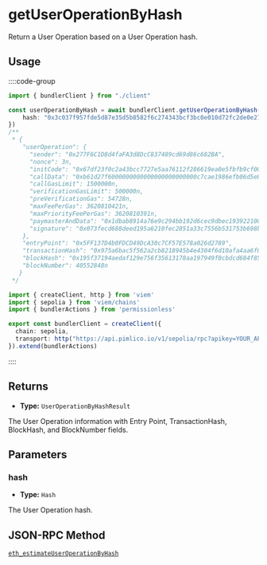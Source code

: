 # getUserOperationByHash

Return a User Operation based on a User Operation hash.

## Usage

::::code-group

```ts [example.ts]
import { bundlerClient } from "./client"

const userOperationByHash = await bundlerClient.getUserOperationByHash({
    hash: "0x3c037f957fde5d87e35d5b8582f6c274343bcf3bc0e010d72fc2de0e27f4a6aa"
})
/**
 * {
    "userOperation": {
      "sender": "0x277F6C1D8d4faFA3d8DcC837489cd69d86c682BA",
      "nonce": 3n,
      "initCode": "0x67df23f0c2a43bcc7727e5aa76112f286619ea0e5fbfb9cf00000000000000000000000035764204352772776d5f4c9aae84e06e03a143c00000000000000000000000000000000000000000000000000000000000000000",
      "callData": "0xb61d27f6000000000000000000000000c7cae1986efb06d5e8041724b4a53ad165ffa022000000000000000000000000000000000000000000000000000000000000000000000000000000000000000000000000000000000000000000000000000000600000000000000000000000000000000000000000000000000000000000000000",
      "callGasLimit": 1500000n,
      "verificationGasLimit": 500000n,
      "preVerificationGas": 54728n,
      "maxFeePerGas": 3620810421n,
      "maxPriorityFeePerGas": 3620810391n,
      "paymasterAndData": "0x1dbab8914a76e9c294bb192d6cec9dbec193922100000000000000000000000000000000000000000000000000000000651357d50000000000000000000000000000000000000000000000000000000000000000f0aa703445cb7ecf59fc0b5411af08b93afc357356af37eba6d49b2d91bdbc83621fdc45be2e833bdd76038c2e284f1c44a0f150360c3966bb8510d618238aaa1b",
      "signature": "0x073fecd688deed195a6210fec2851a33c7556b531753b698bebfd5c5491ff64520776269a5ce5f80caa4456258c725feeccea4265f007e269c7912a8d3f1c8531b"
    },
    "entryPoint": "0x5FF137D4b0FDCD49DcA30c7CF57E578a026d2789",
    "transactionHash": "0x975a6bac5f562a2cb8218945b4e4304f6d10afa4aa6f02830e6d6dcafc450d66",
    "blockHash": "0x195f37194aedaf129e756f35613178aa197949f0cbdcd684f8573b1afc34924c",
    "blockNumber": 40552848n
   }
 */
```

```ts [client.ts]
import { createClient, http } from 'viem'
import { sepolia } from 'viem/chains'
import { bundlerActions } from 'permissionless'

export const bundlerClient = createClient({ 
  chain: sepolia,
  transport: http("https://api.pimlico.io/v1/sepolia/rpc?apikey=YOUR_API_KEY_HERE")
}).extend(bundlerActions)
```

::::

## Returns

- **Type:** `UserOperationByHashResult`

The User Operation information with Entry Point, TransactionHash, BlockHash, and BlockNumber fields.

## Parameters

### hash

- **Type:** `Hash`

The User Operation hash.

## JSON-RPC Method

[`eth_estimateUserOperationByHash`](https://eips.ethereum.org/EIPS/eip-4337#rpc-methods-eth-namespace)